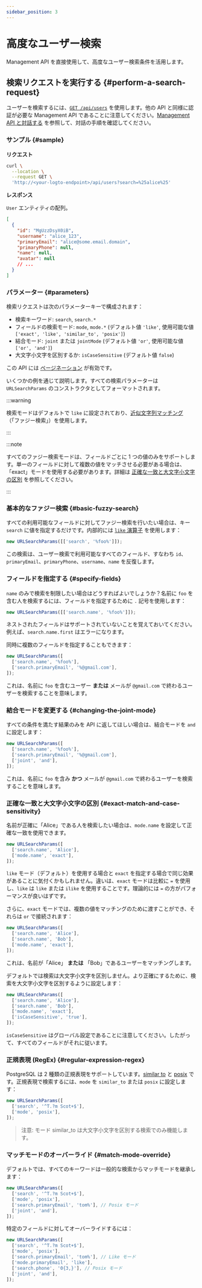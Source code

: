 ```yaml
---
sidebar_position: 3
---
```


# 高度なユーザー検索

Management API を直接使用して、高度なユーザー検索条件を活用します。

## 検索リクエストを実行する \{#perform-a-search-request}

ユーザーを検索するには、[`GET /api/users`](https://openapi.logto.io/operation/operation-getuser) を使用します。他の API と同様に認証が必要な Management API であることに注意してください。[Management API と対話する](/integrate-logto/interact-with-management-api) を参照して、対話の手順を確認してください。

### サンプル \{#sample}

**リクエスト**

```bash
curl \
  --location \
  --request GET \
  'http://<your-logto-endpoint>/api/users?search=%25alice%25'

```

**レスポンス**

`User` エンティティの配列。

```json
[
  {
    "id": "MgUzzDsyX0iB",
    "username": "alice_123",
    "primaryEmail": "alice@some.email.domain",
    "primaryPhone": null,
    "name": null,
    "avatar": null
    // ...
  }
]
```

### パラメーター \{#parameters}

検索リクエストは次のパラメーターキーで構成されます：

- 検索キーワード: `search`, `search.*`
- フィールドの検索モード: `mode`, `mode.*` (デフォルト値 `'like'`, 使用可能な値 `['exact', 'like', 'similar_to', 'posix']`)
- 結合モード: `joint` または `jointMode` (デフォルト値 `'or'`, 使用可能な値 `['or', 'and']`)
- 大文字小文字を区別するか: `isCaseSensitive` (デフォルト値 `false`)

この API には [ページネーション](/integrate-logto/interact-with-management-api/#managing-paginated-api-responses) が有効です。

いくつかの例を通じて説明します。すべての検索パラメーターは `URLSearchParams` のコンストラクタとしてフォーマットされます。

:::warning

検索モードはデフォルトで `like` に設定されており、[近似文字列マッチング](https://en.wikipedia.org/wiki/Approximate_string_matching)（「ファジー検索」）を使用します。

:::

:::note

すべてのファジー検索モードは、フィールドごとに 1 つの値のみをサポートします。単一のフィールドに対して複数の値をマッチさせる必要がある場合は、「exact」モードを使用する必要があります。詳細は [正確な一致と大文字小文字の区別](#exact-match-and-case-sensitivity) を参照してください。

:::

### 基本的なファジー検索 \{#basic-fuzzy-search}

すべての利用可能なフィールドに対してファジー検索を行いたい場合は、キー `search` に値を指定するだけです。内部的には [ `like` 演算子](https://www.postgresql.org/docs/current/functions-matching.html#FUNCTIONS-LIKE) を使用します：

```javascript
new URLSearchParams([['search', '%foo%']]);
```

この検索は、ユーザー検索で利用可能なすべてのフィールド、すなわち `id`、`primaryEmail`、`primaryPhone`、`username`、`name` を反復します。

### フィールドを指定する \{#specify-fields}

`name` のみで検索を制限したい場合はどうすればよいでしょうか？名前に `foo` を含む人を検索するには、フィールドを指定するために `.` 記号を使用します：

```javascript
new URLSearchParams([['search.name', '%foo%']]);
```

ネストされたフィールドはサポートされていないことを覚えておいてください。例えば、`search.name.first` はエラーになります。

同時に複数のフィールドを指定することもできます：

```javascript
new URLSearchParams([
  ['search.name', '%foo%'],
  ['search.primaryEmail', '%@gmail.com'],
]);
```

これは、名前に `foo` を含むユーザー **または** メールが `@gmail.com` で終わるユーザーを検索することを意味します。

### 結合モードを変更する \{#changing-the-joint-mode}

すべての条件を満たす結果のみを API に返してほしい場合は、結合モードを `and` に設定します：

```javascript
new URLSearchParams([
  ['search.name', '%foo%'],
  ['search.primaryEmail', '%@gmail.com'],
  ['joint', 'and'],
]);
```

これは、名前に `foo` を含み **かつ** メールが `@gmail.com` で終わるユーザーを検索することを意味します。

### 正確な一致と大文字小文字の区別 \{#exact-match-and-case-sensitivity}

名前が正確に「Alice」である人を検索したい場合は、`mode.name` を設定して正確な一致を使用できます。

```javascript
new URLSearchParams([
  ['search.name', 'Alice'],
  ['mode.name', 'exact'],
]);
```

`like` モード（デフォルト）を使用する場合と `exact` を指定する場合で同じ効果があることに気付くかもしれません。違いは、`exact` モードは比較に `=` を使用し、`like` は `like` または `ilike` を使用することです。理論的には `=` の方がパフォーマンスが良いはずです。

さらに、`exact` モードでは、複数の値をマッチングのために渡すことができ、それらは `or` で接続されます：

```javascript
new URLSearchParams([
  ['search.name', 'Alice'],
  ['search.name', 'Bob'],
  ['mode.name', 'exact'],
]);
```

これは、名前が「Alice」 **または** 「Bob」であるユーザーをマッチングします。

デフォルトでは検索は大文字小文字を区別しません。より正確にするために、検索を大文字小文字を区別するように設定します：

```javascript
new URLSearchParams([
  ['search.name', 'Alice'],
  ['search.name', 'Bob'],
  ['mode.name', 'exact'],
  ['isCaseSensitive', 'true'],
]);
```

`isCaseSensitive` はグローバル設定であることに注意してください。したがって、すべてのフィールドがそれに従います。

### 正規表現 (RegEx) \{#regular-expression-regex}

PostgreSQL は 2 種類の正規表現をサポートしています。[similar to](https://www.postgresql.org/docs/current/functions-matching.html#FUNCTIONS-SIMILARTO-REGEXP) と [posix](https://www.postgresql.org/docs/current/functions-matching.html#FUNCTIONS-POSIX-REGEXP) です。正規表現で検索するには、`mode` を `similar_to` または `posix` に設定します：

```javascript
new URLSearchParams([
  ['search', '^T.?m Scot+$'],
  ['mode', 'posix'],
]);
```

> 注意: モード similar_to は大文字小文字を区別する検索でのみ機能します。

### マッチモードのオーバーライド \{#match-mode-override}

デフォルトでは、すべてのキーワードは一般的な検索からマッチモードを継承します：

```javascript
new URLSearchParams([
  ['search', '^T.?m Scot+$'],
  ['mode', 'posix'],
  ['search.primaryEmail', 'tom%'], // Posix モード
  ['joint', 'and'],
]);
```

特定のフィールドに対してオーバーライドするには：

```javascript
new URLSearchParams([
  ['search', '^T.?m Scot+$'],
  ['mode', 'posix'],
  ['search.primaryEmail', 'tom%'], // Like モード
  ['mode.primaryEmail', 'like'],
  ['search.phone', '0{3,}'], // Posix モード
  ['joint', 'and'],
]);
```
